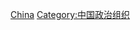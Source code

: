 {{Commonscat|Government of China}}
{{Catmore}}

[[Category:亚洲各国政府|China]]
[[Category:中国政治组织|Category:中国政治组织]]